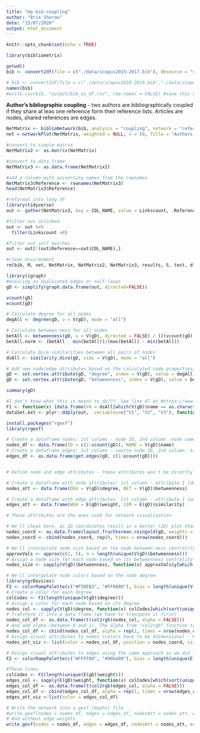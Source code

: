 ```yaml
---
title: "mp-bib-coupling"
author: "Brie Sherow"
date: "15/07/2020"
output: html_document
---
```


```r
knitr::opts_chunk$set(echo = TRUE)
```

```r
library(bibliometrix)
```


```r
getwd()
bib <- convert2df(file = c("./data/scopus2015-2017.bib"), dbsource = "scopus", format = "bibtex") # Convert to a bibliometric data frame

# bib <- convert2df(file = c("./data/scopus2018-2019.bib","./data/scopus2015-2017.bib", "./data/scopus2011-2014.bib","./data/scopus2006-2010.bib", "./data/scopus1999-2005.bib","./data/scopus1970-1998.bib"), dbsource = "scopus", format = "bibtex") # Convert to a bibliometric data frame
names(bib)
#write.csv(bib, "output/bib_as_df.csv", row.names = FALSE) #save this data frame as a csv file
```
**Author's bibliographic coupling** - two authors are bibliographically coupled if they share at leas one reference form their reference lists.  Articles are nodes, shared references are edges.   

```r
NetMatrix <- biblioNetwork(bib, analysis = "coupling", network = "references", sep = ";")
net = networkPlot(NetMatrix, weighted = NULL, n = 50, Title = "Authors' bibliographic coupling", type = "fruchterman", size = 5, remove.multiple = TRUE, labelsize = 0.8)

```
```r
#convert to simple matrix
NetMatrix2 <- as.matrix(NetMatrix)

#convert to data frame
NetMatrix3 <- as.data.frame(NetMatrix2)

#add a column with university names from the rownames
NetMatrix3$Reference <- rownames(NetMatrix3)
head(NetMatrix3$Reference)

#reformat into long df
library(tidyverse)
out <- gather(NetMatrix3, key = COL_NAME, value = Linkscount, -Reference)

#filter out unlinked
out <- out %>%
  filter(Linkscount >0)

#filter out self matches
out <- out[!(out$Reference==out$COL_NAME),]

#clean environment
rm(bib, M, net, NetMatrix, NetMatrix2, NetMatrix3, results, S, test, df2)
```

```r
library(igraph)
#ensuring no duplicated edges or self-loops
gD <- simplify(graph.data.frame(out, directed=FALSE))

vcount(gD)
ecount(gD)

# Calculate degree for all nodes
degAll <- degree(gD, v = V(gD), mode = "all")

# Calculate between-ness for all nodes
betAll <- betweenness(gD, v = V(gD), directed = FALSE) / (((vcount(gD) - 1) * (vcount(gD)-2)) / 2)
betAll.norm <- (betAll - min(betAll))/(max(betAll) - min(betAll))

# Calculate Dice similarities between all pairs of nodes
dsAll <- similarity.dice(gD, vids = V(gD), mode = "all")

# Add new node/edge attributes based on the calculated node properties/similarities
gD <- set.vertex.attribute(gD, "degree", index = V(gD), value = degAll)
gD <- set.vertex.attribute(gD, "betweenness", index = V(gD), value = betAll.norm)

summary(gD)

#I don't know what this is meant to do???  See line 47 at #https://www.r-bloggers.com/network-visualization-part-2-gephi/
F1 <- function(x) {data.frame(V4 = dsAll[which(V(gD)$name == as.character(x$V1)), which(V(gD)$name == as.character(x$V2))])}
dataSet.ext <- plyr::ddply(out, .variables=c("V1", "V2", "V3"), function(x) data.frame(F1(x)))

```
```r
install.packages("rgexf")
library(rgexf)
```

```r
# Create a dataframe nodes: 1st column - node ID, 2nd column -node name
nodes_df <- data.frame(ID = c(1:vcount(gD)), NAME = V(gD)$name)
# Create a dataframe edges: 1st column - source node ID, 2nd column -target node ID
edges_df <- as.data.frame(get.edges(gD, c(1:ecount(gD))))


# Define node and edge attributes - these attributes won't be directly used for network visualization, but they may be useful for other network manipulations in Gephi

# Create a dataframe with node attributes: 1st column - attribute 1 (degree), 2nd column - attribute 2 (betweenness)
nodes_att <- data.frame(DEG = V(gD)$degree, BET = V(gD)$betweenness) 

# Create a dataframe with edge attributes: 1st column - attribute 1 (weight), 2nd column - attribute 2 (similarity)
edges_att <- data.frame(WGH = E(gD)$weight, SIM = E(gD)$similarity) 
```

```r
# These attributes are the ones used for network visualization

# We'll cheat here, as 2D coordinates result in a better (2D) plot than 3D coordinates
nodes_coord <- as.data.frame(layout.fruchterman.reingold(gD, weights = E(gD)$similarity, dim = 2, niter = 10000))
nodes_coord <- cbind(nodes_coord, rep(0, times = nrow(nodes_coord)))
```

```r
# We'll interpolate node size based on the node between-ness centrality, using the "approx" function
approxVals <- approx(c(1, 5), n = length(unique(V(gD)$betweenness)))
# Assign a node size for each node based on its betweenness centrality
nodes_size <- sapply(V(gD)$betweenness, function(x) approxVals$y[which(sort(unique(V(gD)$betweenness)) == x)])
```

```r
# We'll interpolate node colors based on the node degree
library(grDevices)
F2 <- colorRampPalette(c("#F5DEB3", "#FF0000"), bias = length(unique(V(gD)$degree)), space = "rgb", interpolate = "linear")
# Create a color for each degree
colCodes <- F2(length(unique(V(gD)$degree)))
# Assign a color for each node based on its degree
nodes_col <- sapply(V(gD)$degree, function(x) colCodes[which(sort(unique(V(gD)$degree)) == x)])
# Transform it into a data frame (we have to transpose it first)
nodes_col_df <- as.data.frame(t(col2rgb(nodes_col, alpha = FALSE)))
# And add alpha (between 0 and 1). The alpha from "col2rgb" function takes values from 0-255, so we cannot use it
nodes_col_df <- cbind(nodes_col_df, alpha = rep(1, times = nrow(nodes_col_df)))
# Assign visual attributes to nodes (colors have to be 4dimensional - RGBA)
nodes_att_viz <- list(color = nodes_col_df, position = nodes_coord, size = nodes_size)
```

```r
# Assign visual attributes to edges using the same approach as we did for nodes
F2 <- colorRampPalette(c("#FFFF00", "#006400"), bias = length(unique(E(gD)$weight)), space = "rgb", interpolate = "linear")

#These lines
colCodes <- F2(length(unique(E(gD)$weight)))
edges_col <- sapply(E(gD)$weight, function(x) colCodes[which(sort(unique(E(gD)$weight)) == x)])
edges_col_df <- as.data.frame(t(col2rgb(edges_col, alpha = FALSE)))
edges_col_df <- cbind(edges_col_df, alpha = rep(1, times = nrow(edges_col_df)))
edges_att_viz <-list(color = edges_col_df)

```

```r
# Write the network into a gexf (Gephi) file
#write.gexf(nodes = nodes_df, edges = edges_df, nodesAtt = nodes_att, edgesWeight = E(gD)$weight, edgesAtt = edges_att, nodesVizAtt = nodes_att_viz, edgesVizAtt = edges_att_viz, defaultedgetype = "undirected", output = "lesmis.gexf")
# And without edge weights
write.gexf(nodes = nodes_df, edges = edges_df, nodesAtt = nodes_att, edgesAtt = edges_att, nodesVizAtt = nodes_att_viz, defaultedgetype = "undirected", output = "mp-bib-coupling.gexf")
```

